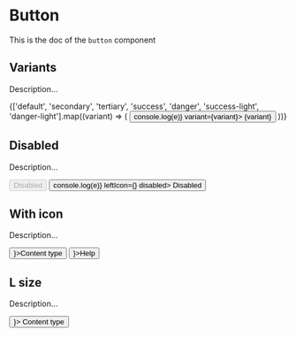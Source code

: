 <!--- Button.stories.mdx --->


<Meta
  title="Design System/Atoms/Button"
  component={Button}
/>

# Button

This is the doc of the `button` component

## Variants

Description...

<Canvas>
  <Story name="variants">
    {['default', 'secondary', 'tertiary', 'success', 'danger', 'success-light', 'danger-light'].map((variant) => (
      <Box key={variant} paddingBottom={2}>
        <Button onClick={(e) => console.log(e)} variant={variant}>
          {variant}
        </Button>
      </Box>
    ))}
  </Story>
</Canvas>

## Disabled

Description...

<Canvas>
  <Story name="disabled">
    <Box paddingBottom={2}>
      <Button disabled>Disabled</Button>
    </Box>
    <Button onClick={(e) => console.log(e)} leftIcon={<ContentIcon />} disabled>
      Disabled
    </Button>
  </Story>
</Canvas>

## With icon

Description...

<Canvas>
  <Story name="with-icon">
    <Box paddingBottom={2}>
      <Button leftIcon={<ContentIcon />}>Content type</Button>
    </Box>
    <Button rightIcon={<HelpIcon />}>Help</Button>
  </Story>
</Canvas>

## L size

Description...

<Canvas>
  <Story name="lsize">
    <Button size="L" leftIcon={<ContentIcon />}>
      Content type
    </Button>
  </Story>
</Canvas>
